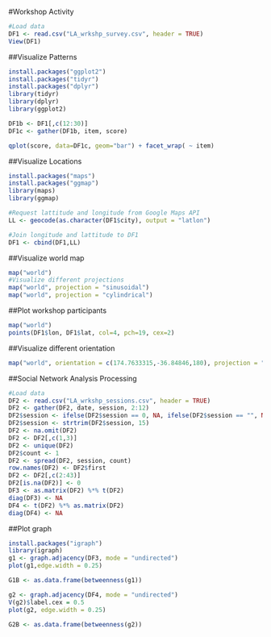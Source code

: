 #Workshop Activity
```r
#Load data
DF1 <- read.csv("LA_wrkshp_survey.csv", header = TRUE)
View(DF1)
```
##Visualize Patterns
```r
install.packages("ggplot2")
install.packages("tidyr")
install.packages("dplyr")
library(tidyr)
library(dplyr)
library(ggplot2)

DF1b <- DF1[,c(12:30)]
DF1c <- gather(DF1b, item, score)

qplot(score, data=DF1c, geom="bar") + facet_wrap( ~ item)

```
##Visualize Locations
```r
install.packages("maps")
install.packages("ggmap")
library(maps)
library(ggmap)

#Request lattitude and longitude from Google Maps API
LL <- geocode(as.character(DF1$city), output = "latlon")

#Join longitude and lattitude to DF1
DF1 <- cbind(DF1,LL)

```
##Visualize world map
```r
map("world")
#Visualize different projections
map("world", projection = "sinusoidal")
map("world", projection = "cylindrical")
```
##Plot workshop participants
```r
map("world")
points(DF1$lon, DF1$lat, col=4, pch=19, cex=2)
```
##Visualize different orientation
```r
map("world", orientation = c(174.7633315,-36.84846,180), projection = "mercator")
```
##Social Network Analysis Processing
```r
#Load data
DF2 <- read.csv("LA_wrkshp_sessions.csv", header = TRUE)
DF2 <- gather(DF2, date, session, 2:12)
DF2$session <- ifelse(DF2$session == 0, NA, ifelse(DF2$session == "", NA, DF2$session))
DF2$session <- strtrim(DF2$session, 15)
DF2 <- na.omit(DF2)
DF2 <- DF2[,c(1,3)]
DF2 <- unique(DF2)
DF2$count <- 1
DF2 <- spread(DF2, session, count)
row.names(DF2) <- DF2$first
DF2 <- DF2[,c(2:43)]
DF2[is.na(DF2)] <- 0
DF3 <- as.matrix(DF2) %*% t(DF2)
diag(DF3) <- NA
DF4 <- t(DF2) %*% as.matrix(DF2)
diag(DF4) <- NA
```
##Plot graph
```r
install.packages("igraph")
library(igraph)
g1 <- graph.adjacency(DF3, mode = "undirected")
plot(g1,edge.width = 0.25)

G1B <- as.data.frame(betweenness(g1))

g2 <- graph.adjacency(DF4, mode = "undirected")
V(g2)$label.cex = 0.5
plot(g2, edge.width = 0.25)

G2B <- as.data.frame(betweenness(g2))
```


